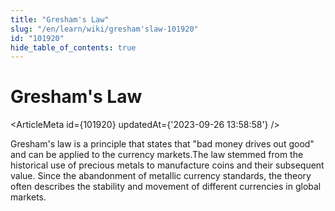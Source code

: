 ```yaml
---
title: "Gresham's Law"
slug: "/en/learn/wiki/gresham'slaw-101920"
id: "101920"
hide_table_of_contents: true
---
```



# Gresham's Law

<ArticleMeta id={101920} updatedAt={'2023-09-26 13:58:58'} />
<div className='border-solid border-b border-t-0 my-4 border-[var(--ifm-color-gray-300)]' />

Gresham's law is a principle that states that "bad money drives out good" and can be applied to the currency markets.The law stemmed from the historical use of precious metals to manufacture coins and their subsequent value. Since the abandonment of metallic currency standards, the theory often describes the stability and movement of different currencies in global markets.
